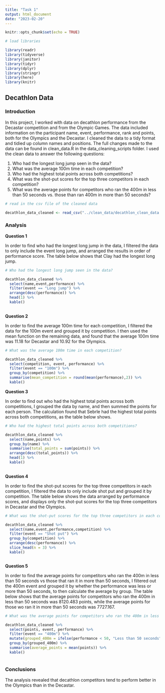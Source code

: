 ```yaml
---
title: "Task 1"
output: html_document
date: "2023-02-20"
---
```


```r
knitr::opts_chunk$set(echo = TRUE)
```

```r

# load libraries 

library(readr)
library(tidyverse)
library(janitor)
library(tidyr)
library(dplyr)
library(stringr)
library(here)
library(knitr)

```

## Decathlon Data 


### Introduction 

In this project, I worked with data on decathlon performance from the Decastar competition and from the Olympic Games. The data included information on the participant name, event, performance, rank and points, both for the Olympics and the Decastar. I cleaned the data to a tidy format and tidied up column names and positions. The full changes made to the data can be found in clean_data.R in the data_cleaning_scripts folder. I used the clean data to answer the following questions: 

1. Who had the longest long jump seen in the data?
2. What was the average 100m time in each competition?
3. Who had the highest total points across both competitions?
4. What was the shot-put scores for the top three competitors in each competition?
5. What was the average points for competitors who ran the 400m in less than 50 seconds vs. those than ran 400m in more than 50 seconds?

```r

# read in the csv file of the cleaned data 

decathlon_data_cleaned <- read_csv("../clean_data/decathlon_clean_data.csv")

```

### Analysis 

**Question 1**

In order to find who had the longest long jump in the data, I filtered the data to only include the event long jump, and arranged the results in order of performance score. The table below shows that Clay had the longest long jump. 

```r

# Who had the longest long jump seen in the data?

decathlon_data_cleaned %>% 
  select(name,event,performance) %>% 
  filter(event == "Long jump") %>% 
  arrange(desc(performance)) %>% 
  head(1) %>% 
  kable()
  

```

**Question 2**

In order to find the average 100m time for each competition, I filtered the data for the 100m event and grouped it by competition. I then used the mean function on the remaining data, and found that the average 100m time was 11.18 for Decastar and 10.92 for the Olympics. 

```r
# What was the average 100m time in each competition? 

decathlon_data_cleaned %>% 
  select(competition, event, performance) %>% 
  filter(event == "100m") %>% 
  group_by(competition) %>% 
  summarise(mean_competition = round(mean(performance),2)) %>% 
  kable() 


```
**Question 3**

In order to find out who had the highest total points across both competitions, I grouped the data by name, and then summed the points for each person. The calculation found that Sebrle had the highest total points across both competitions, as the table below shows. 

```r

# Who had the highest total points across both competitions?

decathlon_data_cleaned %>% 
  select(name,points) %>% 
  group_by(name) %>% 
  summarise(total_points = sum(points)) %>% 
  arrange(desc(total_points)) %>% 
  head(1) %>% 
  kable()
  

```
**Question 4**

In order to find the shot-put scores for the top three competitors in each competition, I filtered the data to only include shot put and grouped it by competition. The table below shows the data arranged by performance scores, and displays only the shot-put scores for the top three competitors in Decastar and the Olympics. 

```r

# What was the shot-put scores for the top three competitors in each competition?

decathlon_data_cleaned %>% 
  select(name,event,performance,competition) %>% 
  filter(event == "Shot put") %>% 
  group_by(competition) %>% 
  arrange(desc(performance)) %>% 
  slice_head(n = 3) %>% 
  kable()



```

**Question 5**

In order to find the average points for competitors who ran the 400m in less than 50 seconds vs those that ran it in more than 50 seconds, I filtered out the 400m event and grouped it by whether the performance was less or more than 50 seconds, to then calculate the average by group. The table below shows that the average points for competitors who ran the 400m in less than 50 seconds was 8120.483 points, while the average points for those wo ran it in more than 50 seconds was 7727.167. 

```r

# What was the average points for competitors who ran the 400m in less than 50 seconds vs. those than ran 400m in more than 50 seconds?

decathlon_data_cleaned %>% 
  select(points, event, performance) %>% 
  filter(event == "400m") %>% 
  mutate(grouped_400m = ifelse(performance < 50, "Less than 50 seconds", "More than 50 seconds")) %>% 
  group_by(grouped_400m) %>% 
  summarise(average_points = mean(points)) %>% 
  kable()



```
### Conclusions

The analysis revealed that decathlon competitors tend to perform better in the Olympics than in the Decastar. 

